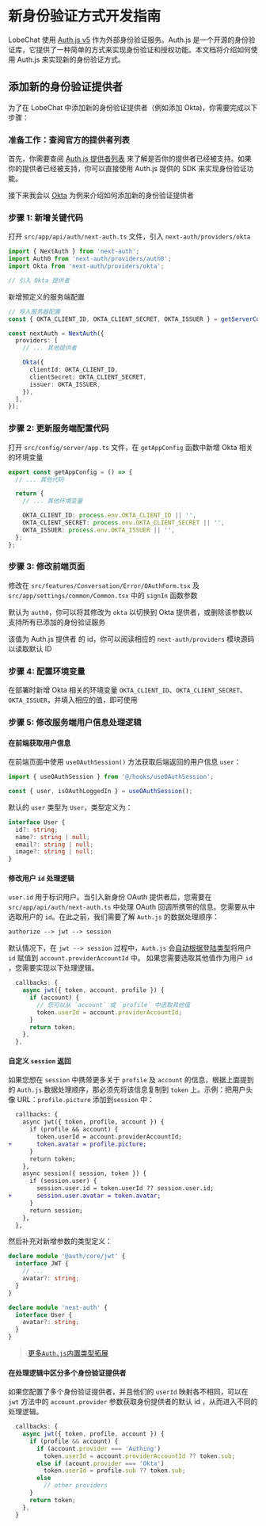 # 新身份验证方式开发指南

LobeChat 使用 [Auth.js v5](https://authjs.dev/) 作为外部身份验证服务。Auth.js 是一个开源的身份验证库，它提供了一种简单的方式来实现身份验证和授权功能。本文档将介绍如何使用 Auth.js 来实现新的身份验证方式。

## 添加新的身份验证提供者

为了在 LobeChat 中添加新的身份验证提供者（例如添加 Okta)，你需要完成以下步骤：

### 准备工作：查阅官方的提供者列表

首先，你需要查阅 [Auth.js 提供者列表](https://authjs.dev/reference/core/providers) 来了解是否你的提供者已经被支持。如果你的提供者已经被支持，你可以直接使用 Auth.js 提供的 SDK 来实现身份验证功能。

接下来我会以 [Okta](https://authjs.dev/reference/core/providers/okta) 为例来介绍如何添加新的身份验证提供者

### 步骤 1: 新增关键代码

打开 `src/app/api/auth/next-auth.ts` 文件，引入 `next-auth/providers/okta`

```ts
import { NextAuth } from 'next-auth';
import Auth0 from 'next-auth/providers/auth0';
import Okta from 'next-auth/providers/okta';

// 引入 Okta 提供者
```

新增预定义的服务端配置

```ts
// 导入服务器配置
const { OKTA_CLIENT_ID, OKTA_CLIENT_SECRET, OKTA_ISSUER } = getServerConfig();

const nextAuth = NextAuth({
  providers: [
    // ... 其他提供者

    Okta({
      clientId: OKTA_CLIENT_ID,
      clientSecret: OKTA_CLIENT_SECRET,
      issuer: OKTA_ISSUER,
    }),
  ],
});
```

### 步骤 2: 更新服务端配置代码

打开 `src/config/server/app.ts` 文件，在 `getAppConfig` 函数中新增 Okta 相关的环境变量

```ts
export const getAppConfig = () => {
  // ... 其他代码

  return {
    // ... 其他环境变量

    OKTA_CLIENT_ID: process.env.OKTA_CLIENT_ID || '',
    OKTA_CLIENT_SECRET: process.env.OKTA_CLIENT_SECRET || '',
    OKTA_ISSUER: process.env.OKTA_ISSUER || '',
  };
};
```

### 步骤 3: 修改前端页面

修改在 `src/features/Conversation/Error/OAuthForm.tsx` 及 `src/app/settings/common/Common.tsx` 中的 `signIn` 函数参数

默认为 `auth0`，你可以将其修改为 `okta` 以切换到 Okta 提供者，或删除该参数以支持所有已添加的身份验证服务

该值为 Auth.js 提供者 的 id，你可以阅读相应的 `next-auth/providers` 模块源码以读取默认 ID

### 步骤 4: 配置环境变量

在部署时新增 Okta 相关的环境变量 `OKTA_CLIENT_ID`、`OKTA_CLIENT_SECRET`、`OKTA_ISSUER`，并填入相应的值，即可使用

### 步骤 5: 修改服务端用户信息处理逻辑

#### 在前端获取用户信息

在前端页面中使用 `useOAuthSession()` 方法获取后端返回的用户信息 `user`：

```ts
import { useOAuthSession } from '@/hooks/useOAuthSession';

const { user, isOAuthLoggedIn } = useOAuthSession();
```

默认的 `user` 类型为 `User`，类型定义为：

```ts
interface User {
  id?: string;
  name?: string | null;
  email?: string | null;
  image?: string | null;
}
```

#### 修改用户 `id` 处理逻辑

`user.id` 用于标识用户。当引入新身份 OAuth 提供者后，您需要在 `src/app/api/auth/next-auth.ts` 中处理 OAuth 回调所携带的信息。您需要从中选取用户的 `id`。在此之前，我们需要了解 `Auth.js` 的数据处理顺序：

```txt
authorize --> jwt --> session
```

默认情况下，在 `jwt --> session` 过程中，`Auth.js` 会[自动根据登陆类型](https://authjs.dev/reference/core/types#provideraccountid)将用户 `id` 赋值到 `account.providerAccountId` 中。 如果您需要选取其他值作为用户 `id` ，您需要实现以下处理逻辑。

```ts
  callbacks: {
    async jwt({ token, account, profile }) {
      if (account) {
        // 您可以从 `account` 或 `profile` 中选取其他值
        token.userId = account.providerAccountId;
      }
      return token;
    },
  },
```

#### 自定义 `session` 返回

如果您想在 `session` 中携带更多关于 `profile` 及 `account` 的信息，根据上面提到的 `Auth.js` 数据处理顺序，那必须先将该信息复制到 `token` 上。示例：把用户头像 URL：`profile.picture` 添加到`session` 中：

```diff
  callbacks: {
    async jwt({ token, profile, account }) {
      if (profile && account) {
        token.userId = account.providerAccountId;
+       token.avatar = profile.picture;
      }
      return token;
    },
    async session({ session, token }) {
      if (session.user) {
        session.user.id = token.userId ?? session.user.id;
+       session.user.avatar = token.avatar;
      }
      return session;
    },
  },
```

然后补充对新增参数的类型定义：

```ts
declare module '@auth/core/jwt' {
  interface JWT {
    // ...
    avatar?: string;
  }
}

declare module 'next-auth' {
  interface User {
    avatar?: string;
  }
}
```

> [更多`Auth.js`内置类型拓展](https://authjs.dev/getting-started/typescript#module-augmentation)

#### 在处理逻辑中区分多个身份验证提供者

如果您配置了多个身份验证提供者，并且他们的 `userId` 映射各不相同，可以在 `jwt` 方法中的 `account.provider` 参数获取身份提供者的默认 id ，从而进入不同的处理逻辑。

```ts
  callbacks: {
    async jwt({ token, profile, account }) {
      if (profile && account) {
        if (account.provider === 'Authing')
          token.userId = account.providerAccountId ?? token.sub;
        else if (acount.provider === 'Okta')
          token.userId = profile.sub ?? token.sub;
        else
          // other providers
      }
      return token;
    },
  }
```
